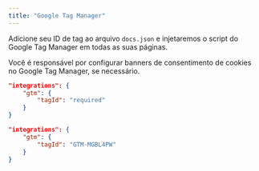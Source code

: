 ```yaml
---
title: "Google Tag Manager"
---
```


Adicione seu ID de tag ao arquivo `docs.json` e injetaremos o script do Google Tag Manager em todas as suas páginas.

Você é responsável por configurar banners de consentimento de cookies no Google Tag Manager, se necessário.

<CodeGroup>

```json Opções de análise em docs.json
"integrations": {
    "gtm": {
        "tagId": "required"
    }
}
```

```json Exemplo
"integrations": {
    "gtm": {
        "tagId": "GTM-MGBL4PW"
    }
}
```

</CodeGroup>
